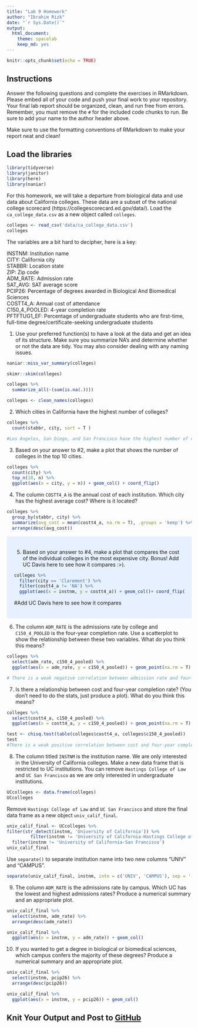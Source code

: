 ```yaml
---
title: "Lab 9 Homework"
author: "Ibrahim Rizk"
date: "`r Sys.Date()`"
output:
  html_document: 
    theme: spacelab
    keep_md: yes
---
```


```r
knitr::opts_chunk$set(echo = TRUE)
```

## Instructions
Answer the following questions and complete the exercises in RMarkdown. Please embed all of your code and push your final work to your repository. Your final lab report should be organized, clean, and run free from errors. Remember, you must remove the `#` for the included code chunks to run. Be sure to add your name to the author header above.  

Make sure to use the formatting conventions of RMarkdown to make your report neat and clean!  

## Load the libraries
```r
library(tidyverse)
library(janitor)
library(here)
library(naniar)
``` 

For this homework, we will take a departure from biological data and use data about California colleges. These data are a subset of the national college scorecard (https://collegescorecard.ed.gov/data/). Load the `ca_college_data.csv` as a new object called `colleges`.
```r
colleges <- read_csv('data/ca_college_data.csv')
colleges
```

The variables are a bit hard to decipher, here is a key:  

INSTNM: Institution name  
CITY: California city  
STABBR: Location state  
ZIP: Zip code  
ADM_RATE: Admission rate  
SAT_AVG: SAT average score  
PCIP26: Percentage of degrees awarded in Biological And Biomedical Sciences  
COSTT4_A: Annual cost of attendance  
C150_4_POOLED: 4-year completion rate  
PFTFTUG1_EF: Percentage of undergraduate students who are first-time, full-time degree/certificate-seeking undergraduate students  

1. Use your preferred function(s) to have a look at the data and get an idea of its structure. Make sure you summarize NA's and determine whether or not the data are tidy. You may also consider dealing with any naming issues.
```r
naniar::miss_var_summary(colleges)
```

```r
skimr::skim(colleges)
```

```r
colleges %>%
  summarize_all(~(sum(is.na(.))))

colleges <- clean_names(colleges)

```

2. Which cities in California have the highest number of colleges?
```r
colleges %>%
  count(stabbr, city, sort = T ) 

#Los Angeles, San Diego, and San Francisco have the highest number of colleges
```

3. Based on your answer to #2, make a plot that shows the number of colleges in the top 10 cities.
```r
colleges %>%
  count(city) %>%
  top_n(10, n) %>%
  ggplot(aes(x = city, y = n)) + geom_col() + coord_flip()
```

4. The column `COSTT4_A` is the annual cost of each institution. Which city has the highest average cost? Where is it located?
```r
colleges %>%
  group_by(stabbr, city) %>%
  summarize(avg_cost = mean(costt4_a, na.rm = T), .groups = 'keep') %>%
  arrange(desc(avg_cost))
```
<style>
div.blue { background-color:#e6f0ff; border-radius: 5px; padding: 20px;}
</style>
<div class = "blue">

5. Based on your answer to #4, make a plot that compares the cost of the individual colleges in the most expensive city. Bonus! Add UC Davis here to see how it compares :>).
```r
colleges %>%
  filter(city == 'Claremont') %>%
  filter(costt4_a != 'NA') %>%
  ggplot(aes(x = instnm, y = costt4_a)) + geom_col()+ coord_flip()
```
#Add UC Davis here to see how it compares
</div>

6. The column `ADM_RATE` is the admissions rate by college and `C150_4_POOLED` is the four-year completion rate. Use a scatterplot to show the relationship between these two variables. What do you think this means?
```r
colleges %>%
  select(adm_rate, c150_4_pooled) %>%
  ggplot(aes(x = adm_rate, y = c150_4_pooled)) + geom_point(na.rm = T) + labs(title = 'Admissions rate and four-year completion rate')

# There is a weak negative correlation between admission rate and four-year completion rate
```

7. Is there a relationship between cost and four-year completion rate? (You don't need to do the stats, just produce a plot). What do you think this means?
```r
colleges %>%
  select(costt4_a, c150_4_pooled) %>%
  ggplot(aes(x = costt4_a, y = c150_4_pooled)) + geom_point(na.rm = T) + labs(title = 'Cost and four-year completion rate') + geom_smooth(method = lm, se=T, na.rm = T)

test <- chisq.test(table(colleges$costt4_a, colleges$c150_4_pooled))
test
#There is a weak positive correlation between cost and four-year completion rate
```

8. The column titled `INSTNM` is the institution name. We are only interested in the University of California colleges. Make a new data frame that is restricted to UC institutions. You can remove `Hastings College of Law` and `UC San Francisco` as we are only interested in undergraduate institutions.
```r
UCcolleges <- data.frame(colleges)
UCcolleges
```

Remove `Hastings College of Law` and `UC San Francisco` and store the final data frame as a new object `univ_calif_final`.
```r
univ_calif_final <- UCcolleges %>%
filter(str_detect(instnm, 'University of California')) %>%
         filter(instnm != 'University of California-Hastings College of Law') %>%
  filter(instnm != 'University of California-San Francisco')
univ_calif_final
```

Use `separate()` to separate institution name into two new columns "UNIV" and "CAMPUS".
```r
separate(univ_calif_final, instnm, into = c('UNIV', 'CAMPUS'), sep = '-')
```

9. The column `ADM_RATE` is the admissions rate by campus. Which UC has the lowest and highest admissions rates? Produce a numerical summary and an appropriate plot.
```r
univ_calif_final %>% 
  select(instnm, adm_rate) %>% 
  arrange(desc(adm_rate))
```

```r
univ_calif_final %>% 
  ggplot(aes(x = instnm, y = adm_rate)) + geom_col()
```

10. If you wanted to get a degree in biological or biomedical sciences, which campus confers the majority of these degrees? Produce a numerical summary and an appropriate plot.
```r
univ_calif_final %>% 
  select(instnm, pcip26) %>% 
  arrange(desc(pcip26))
```

```r
univ_calif_final %>% 
  ggplot(aes(x = instnm, y = pcip26)) + geom_col()
```

## Knit Your Output and Post to [GitHub](https://github.com/FRS417-DataScienceBiologists)